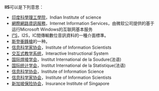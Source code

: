 '''IIS'''可以是下列意思：
*[[印度科學理工學院|印度科學理工學院]]，Indian Institute of science
*[[網際網路資訊服務|網際網路資訊服務]]，Internet Information Services，由微软公司提供的基于运行Microsoft Windows的互联网基本服务
*[[I²S|I²S]]，I2S，IC間傳輸數位音訊資料的一種介面標準。
* [[斯登衝鋒槍|斯登衝鋒槍]]的一种。
* [[信息科学家协会|信息科学家协会]]，Institute of Information Scientists 
* [[交互式教学系统|交互式教学系统]]，Interactive Instructional System
* [[国际焊接学会|国际焊接学会]]，Institut International de la Soudure(法语)
* [[国际统计学会|国际统计学会]]，Institut International de la Statistique(法语)
* [[信息科学协会|信息科学协会]]，Institute of Information Science 
* [[信息科学家协会|信息科学家协会]]，Institute of Information Scientists 
* [[新加坡保险协会|新加坡保险协会]]，Insurance Institute of Singapore 

{{disambig|cat=三字拉丁字母縮寫消歧義}}